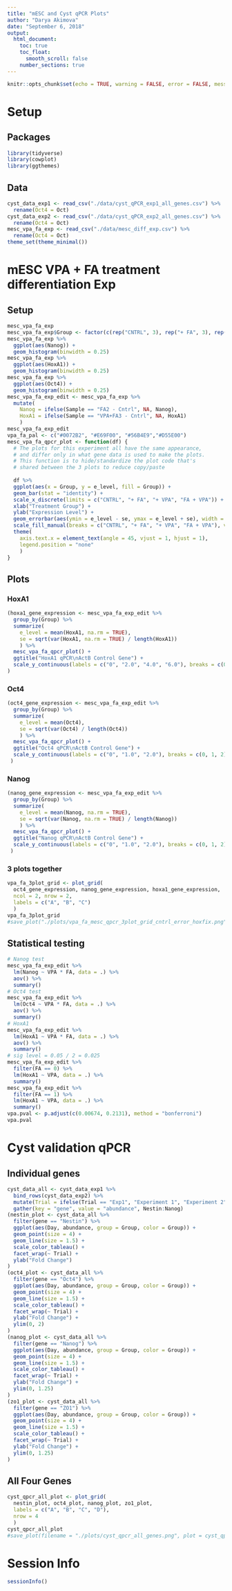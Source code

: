 ```yaml
---
title: "mESC and Cyst qPCR Plots"
author: "Darya Akimova"
date: "September 6, 2018"
output: 
  html_document:
    toc: true
    toc_float:
      smooth_scroll: false
    number_sections: true
---
```


```r
knitr::opts_chunk$set(echo = TRUE, warning = FALSE, error = FALSE, message = FALSE)
```

# Setup

## Packages

```r
library(tidyverse)
library(cowplot)
library(ggthemes)
```

## Data

```r
cyst_data_exp1 <- read_csv("./data/cyst_qPCR_exp1_all_genes.csv") %>% 
  rename(Oct4 = Oct)
cyst_data_exp2 <- read_csv("./data/cyst_qPCR_exp2_all_genes.csv") %>% 
  rename(Oct4 = Oct)
mesc_vpa_fa_exp <- read_csv("./data/mesc_diff_exp.csv") %>% 
  rename(Oct4 = Oct)
theme_set(theme_minimal())
```


# mESC VPA + FA treatment differentiation Exp

## Setup

```r
mesc_vpa_fa_exp
mesc_vpa_fa_exp$Group <- factor(c(rep("CNTRL", 3), rep("+ FA", 3), rep("+ VPA", 3), rep("FA + VPA", 3)))
mesc_vpa_fa_exp %>% 
  ggplot(aes(Nanog)) +
  geom_histogram(binwidth = 0.25)
mesc_vpa_fa_exp %>% 
  ggplot(aes(HoxA1)) +
  geom_histogram(binwidth = 0.25)
mesc_vpa_fa_exp %>% 
  ggplot(aes(Oct4)) +
  geom_histogram(binwidth = 0.25)
mesc_vpa_fa_exp_edit <- mesc_vpa_fa_exp %>% 
  mutate(
    Nanog = ifelse(Sample == "FA2 - Cntrl", NA, Nanog),
    HoxA1 = ifelse(Sample == "VPA+FA3 - Cntrl", NA, HoxA1)
    )
mesc_vpa_fa_exp_edit
vpa_fa_pal <- c("#0072B2", "#E69F00", "#56B4E9","#D55E00")
mesc_vpa_fa_qpcr_plot <- function(df) {
  # The plots for this experiment all have the same appearance,
  # and differ only in what gene data is used to make the plots.
  # This function is to hide/standardize the plot code that's
  # shared between the 3 plots to reduce copy/paste
  
  df %>% 
  ggplot(aes(x = Group, y = e_level, fill = Group)) + 
  geom_bar(stat = "identity") +
  scale_x_discrete(limits = c("CNTRL", "+ FA", "+ VPA", "FA + VPA")) +
  xlab("Treatment Group") +
  ylab("Expression Level") +
  geom_errorbar(aes(ymin = e_level - se, ymax = e_level + se), width = 0.2, size = 0.5, alpha = 0.75) +
  scale_fill_manual(breaks = c("CNTRL", "+ FA", "+ VPA", "FA + VPA"), values = vpa_fa_pal) +
  theme(
    axis.text.x = element_text(angle = 45, vjust = 1, hjust = 1),
    legend.position = "none"
    )
}
```

## Plots

### HoxA1

```r
(hoxa1_gene_expression <- mesc_vpa_fa_exp_edit %>%
  group_by(Group) %>% 
  summarize(
    e_level = mean(HoxA1, na.rm = TRUE), 
    se = sqrt(var(HoxA1, na.rm = TRUE) / length(HoxA1))
    ) %>% 
  mesc_vpa_fa_qpcr_plot() +
  ggtitle("HoxA1 qPCR\nActB Control Gene") +
  scale_y_continuous(labels = c("0", "2.0", "4.0", "6.0"), breaks = c(0, 2, 4, 6), limits = c(0, 6))
)
```

### Oct4

```r
(oct4_gene_expression <- mesc_vpa_fa_exp_edit %>%
  group_by(Group) %>% 
  summarize(
    e_level = mean(Oct4), 
    se = sqrt(var(Oct4) / length(Oct4))
    ) %>% 
  mesc_vpa_fa_qpcr_plot() +
  ggtitle("Oct4 qPCR\nActB Control Gene") +
  scale_y_continuous(labels = c("0", "1.0", "2.0"), breaks = c(0, 1, 2), limits = c(0, 2))
 )
```

### Nanog

```r
(nanog_gene_expression <- mesc_vpa_fa_exp_edit %>%
  group_by(Group) %>% 
  summarize(
    e_level = mean(Nanog, na.rm = TRUE), 
    se = sqrt(var(Nanog, na.rm = TRUE) / length(Nanog))
    ) %>% 
  mesc_vpa_fa_qpcr_plot() +
  ggtitle("Nanog qPCR\nActB Control Gene") +
  scale_y_continuous(labels = c("0", "1.0", "2.0"), breaks = c(0, 1, 2), limits = c(0, 2))
 )
```

### 3 plots together

```r
vpa_fa_3plot_grid <- plot_grid(
  oct4_gene_expression, nanog_gene_expression, hoxa1_gene_expression, 
  ncol = 2, nrow = 2,
  labels = c("A", "B", "C")
  )
vpa_fa_3plot_grid
#save_plot("./plots/vpa_fa_mesc_qpcr_3plot_grid_cntrl_error_hoxfix.png", vpa_fa_3plot_grid, base_height = 7, base_width = 6)
```


## Statistical testing

```r
# Nanog test
mesc_vpa_fa_exp_edit %>% 
  lm(Nanog ~ VPA * FA, data = .) %>% 
  aov() %>% 
  summary()
# Oct4 test
mesc_vpa_fa_exp_edit %>% 
  lm(Oct4 ~ VPA * FA, data = .) %>% 
  aov() %>% 
  summary()
# HoxA1
mesc_vpa_fa_exp_edit %>% 
  lm(HoxA1 ~ VPA * FA, data = .) %>% 
  aov() %>% 
  summary()
# sig level = 0.05 / 2 = 0.025
mesc_vpa_fa_exp_edit %>% 
  filter(FA == 0) %>% 
  lm(HoxA1 ~ VPA, data = .) %>% 
  summary()
mesc_vpa_fa_exp_edit %>% 
  filter(FA == 1) %>% 
  lm(HoxA1 ~ VPA, data = .) %>% 
  summary()
vpa.pval <- p.adjust(c(0.00674, 0.2131), method = "bonferroni")
vpa.pval
```


# Cyst validation qPCR

## Individual genes

```r
cyst_data_all <- cyst_data_exp1 %>% 
  bind_rows(cyst_data_exp2) %>%
  mutate(Trial = ifelse(Trial == "Exp1", "Experiment 1", "Experiment 2")) %>% 
  gather(key = "gene", value = "abundance", Nestin:Nanog) 
(nestin_plot <- cyst_data_all %>% 
  filter(gene == "Nestin") %>% 
  ggplot(aes(Day, abundance, group = Group, color = Group)) +
  geom_point(size = 4) +
  geom_line(size = 1.5) +
  scale_color_tableau() +
  facet_wrap(~ Trial) +
  ylab("Fold Change")
)
(oct4_plot <- cyst_data_all %>% 
  filter(gene == "Oct4") %>% 
  ggplot(aes(Day, abundance, group = Group, color = Group)) +
  geom_point(size = 4) +
  geom_line(size = 1.5) +
  scale_color_tableau() +
  facet_wrap(~ Trial) +
  ylab("Fold Change") +
  ylim(0, 2)
)
(nanog_plot <- cyst_data_all %>% 
  filter(gene == "Nanog") %>% 
  ggplot(aes(Day, abundance, group = Group, color = Group)) +
  geom_point(size = 4) +
  geom_line(size = 1.5) +
  scale_color_tableau() +
  facet_wrap(~ Trial) +
  ylab("Fold Change") +
  ylim(0, 1.25)
)
(zo1_plot <- cyst_data_all %>% 
  filter(gene == "ZO1") %>% 
  ggplot(aes(Day, abundance, group = Group, color = Group)) +
  geom_point(size = 4) +
  geom_line(size = 1.5) +
  scale_color_tableau() +
  facet_wrap(~ Trial) +
  ylab("Fold Change") +
  ylim(0, 1.25)
)
```

## All Four Genes

```r
cyst_qpcr_all_plot <- plot_grid(
  nestin_plot, oct4_plot, nanog_plot, zo1_plot,
  labels = c("A", "B", "C", "D"),
  nrow = 4
  )
cyst_qpcr_all_plot
#save_plot(filename = "./plots/cyst_qpcr_all_genes.png", plot = cyst_qpcr_all_plot, base_height = 7, base_width = 6)
```


# Session Info

```r
sessionInfo()
```


